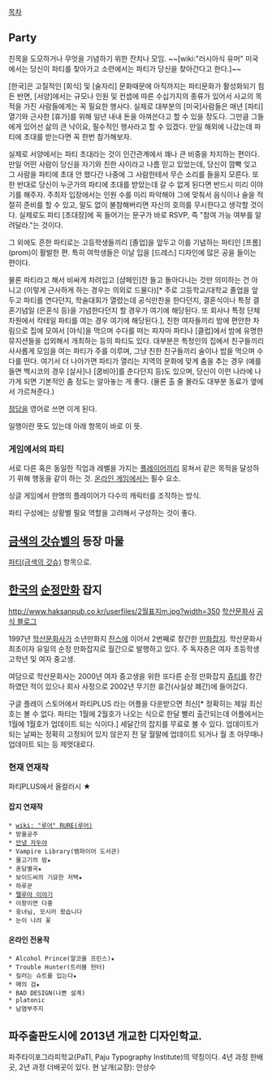 [[목차]]

== Party ==

친목을 도모하거나 무엇을 기념하기 위한 잔치나 모임. 
~~[wiki:"러시아식 유머" 미국에서는 당신이 파티를 찾아가고 소련에서는 파티가 당신을 찾아간다고 한다.]~~

[한국]은 고질적인 [회식] 및 [술자리] 문화때문에 아직까지는 파티문화가 활성화되기 힘든 반면, [서양]에서는 규모나 인원 및 컨셉에 따른 수십가지의 종류가 있어서 사교의 목적을 가진 사람들에게는 꼭 필요한 행사다. 실제로 대부분의 [미국]사람들은 매년 [파티]열기와 근사한 [휴가]를 위해 일년 내내 돈을 아껴쓴다고 할 수 있을 정도다. 그만큼 그들에게 있어선 삶의 큰 낙이요, 필수적인 행사라고 할 수 있겠다. 만일 해외에 나갔는데 파티에 초대를 받는다면 꼭 한번 참가해보자. 

실제로 서양에서는 파티 초대라는 것이 인간관계에서 꽤나 큰 비중을 차지하는 편이다. 만일 어떤 사람이 당신을 자기와 친한 사이라고 나름 믿고 있었는데, 당신이 깜빡 잊고 그 사람을 파티에 초대 안 했다간 나중에 그 사람한테서 무슨 소리를 들을지 모른다. 또한 반대로 당신이 누군가의 파티에 초대를 받았는데 갈 수 없게 된다면 반드시 미리 이야기를 해주자. 주최자 입장에서는 인원 수를 미리 파악해야 그에 맞춰서 음식이나 술을 적절히 준비를 할 수 있고, 말도 없이 불참해버리면 자신의 호의를 무시한다고 생각할 것이다. 실제로도 파티 [초대장]에 꼭 들어가는 문구가 바로 RSVP, 즉 "참여 가능 여부를 알려달라."는 것이다. 

그 외에도 흔한 파티로는 고등학생들끼리 [졸업]을 앞두고 이를 기념하는 파티인 [프롬](prom)이 활발한 편. 특히 여학생들은 이날 입을 [드레스] 디자인에 많은 공을 들이는 편이다.

물론 파티라고 해서 비싸게 차려입고 [샴페인]잔 들고 돌아다니는 것만 의미하는 건 아니고 (이렇게 근사하게 하는 경우는 의외로 드물다)[* 주로 고등학교/대학교 졸업을 앞두고 파티를 연다던지, 학술대회가 열렸는데 공식만찬을 한다던지, 결혼식이나 특정 결혼기념일 (은혼식 등)을 기념한다던지 할 경우가 여기에 해당된다. 또 회사나 특정 단체 차원에서 칵테일 파티를 여는 경우 여기에 해당된다.], 친한 여자들끼리 밤에 편안한 차림으로 집에 모여서 [야식]을 먹으며 수다를 떠는 파자마 파티나 [클럽]에서 밤에 유명한 뮤지션들을 섭외해서 개최하는 등의 파티도 있다. 대부분은 특정인의 집에서 친구들끼리 사사롭게 모임을 여는 파티가 주를 이루며, 그냥 친한 친구들끼리 술이나 밥을 먹으며 수다를 떤다. 여기서 더 나아가면 파티가 열리는 지역의 문화에 맞게 춤을 추는 경우 (예를 들면 멕시코의 경우 [살사]나 [쿰비아]를 춘다던지 등)도 있으며, 당신이 이런 나라에 나가게 되면 기본적인 춤 정도는 알아놓는 게 좋다. (물론 출 줄 몰라도 대부분 동료가 옆에서 가르쳐준다.)

[[정당]]을 영어로 쓰면 이게 된다.

일행이란 뜻도 있는데 아래 항목이 바로 이 뜻.

=== 게임에서의 파티 ===
서로 다른 혹은 동일한 직업과 레벨을 가지는 [[플레이어]]끼리 뭉쳐서 같은 목적을 달성하기 위해 행동을 같이 하는 것. [[온라인 게임]]에서는 필수 요소.

싱글 게임에서 한명의 플레이어가 다수의 캐릭터를 조작하는 방식.

파티 구성에는 상황별 필요 역할을 고려해서 구성하는 것이 좋다.
== [[금색의 갓슈벨]]의 등장 마물 ==
[[파티(금색의 갓슈)]] 항목으로.

== [[한국]]의 [[순정만화]] 잡지 ==
http://www.haksanpub.co.kr/userfiles/2월표지m.jpg?width=350
[http://www.haksanpub.co.kr/ 학산문화사] [http://blog.naver.com/party_land 공식 블로그]

1997년 [[학산문화사]]가 소년만화지 [[찬스]]에 이어서 2번째로 창간한 [[만화잡지]]. 학산문화사 최초이자 유일의 순정 만화잡지로 월간으로 발행하고 있다. 주 독자층은 여자 초등학생 고학년 및 여자 중고생. 

여담으로 학산문화사는 2000년 여자 중고생을 위한 또다른 순정 만화잡지 [[쥬티]]를 창간하였던 적이 있으나 회사 사정으로 2002년 무기한 휴간(사실상 폐간)에 들어갔다. 

구글 플레이 스토어에서 파티PLUS 라는 어플을 다운받으면 최신[* 정확히는 제일 최신호는 볼 수 없다. 파티는 1월에 2월호가 나오는 식으로 한달 빨리 출간되는데 어플에서는 1월에 1월호가 업데이트 되는 식이다.] 세달간의 잡지를 무료로 볼 수 있다. 업데이트가 되는 날짜는 정확히 고정되어 있지 않은지 전 달 월말에 업데이트 되거나 월 초 아무때나 업데이트 되는 등 제멋대로다.
=== 현재 연재작 ===
파티PLUS에서 올컬러시 ★
==== 잡지 연재작 ====
 * [[wiki: "루어" RURE(루어)]]
 * 방울공주
 * [[안녕 자두야]]
 * Vampire Library(뱀파이어 도서관)
 * 물고기의 밤★
 * 혼담별곡★
 * 보이드씨의 기묘한 저택★
 * 하루꾼
 * [[펠루아 이야기]]
 * 이왕이면 다홍
 * 웅녀님, 모시러 왔습니다
 * 눈이 나려 꽃
==== 온라인 전용작 ====
 * Alcohol Prince(알코올 프린스)★
 * Trouble Hunter(트러블 헌터)
 * 킬러는 슈트를 입는다★
 * 매의 검★
 * BAD DESIGN(나쁜 설계)
 * platonic
 * 남염부주지




== 파주출판도시에 2013년 개교한 디자인학교. ==

파주타이포그라피학교(PaTI, Paju Typography Institute)의 약칭이다. 4년 과정 한배곳, 2년 과정 더배곳이 있다. 현 날개(교장): 안상수 
